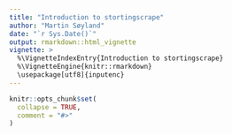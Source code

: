 ```yaml
---
title: "Introduction to stortingscrape"
author: "Martin Søyland"
date: "`r Sys.Date()`"
output: rmarkdown::html_vignette
vignette: >
  %\VignetteIndexEntry{Introduction to stortingscrape}
  %\VignetteEngine{knitr::rmarkdown}
  \usepackage[utf8]{inputenc}
---
```


```r
knitr::opts_chunk$set(
  collapse = TRUE,
  comment = "#>"
)
```

